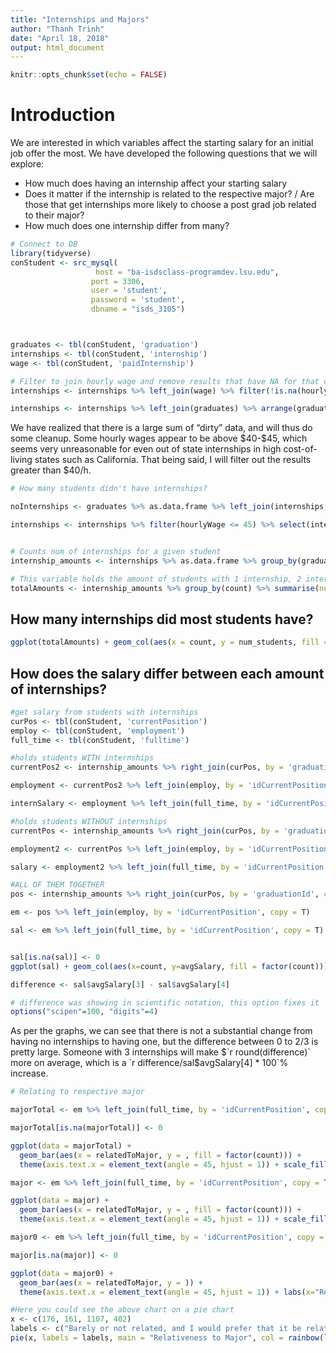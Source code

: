 ```yaml
---
title: "Internships and Majors"
author: "Thanh Trinh"
date: "April 18, 2018"
output: html_document
---
```


```r
knitr::opts_chunk$set(echo = FALSE)
```


# Introduction 
We are interested in which variables affect the starting salary for an initial job offer the most. We have developed the following questions that we will explore:

- How much does having an internship affect your starting salary
- Does it matter if the internship is related to the respective major? / Are those that get internships more likely to choose a post grad job related to their major?
- How much does one internship differ from many? 



```r
# Connect to DB
library(tidyverse)
conStudent <- src_mysql(
                   host = "ba-isdsclass-programdev.lsu.edu",
                  port = 3306,
                  user = 'student',
                  password = 'student',
                  dbname = "isds_3105")



graduates <- tbl(conStudent, 'graduation')
internships <- tbl(conStudent, 'internship')
wage <- tbl(conStudent, 'paidInternship')

# Filter to join hourly wage and remove results that have NA for that column, sort by ascending
internships <- internships %>% left_join(wage) %>% filter(!is.na(hourlyWage))

internships <- internships %>% left_join(graduates) %>% arrange(graduationId)


```

We have realized that there is a large sum of "dirty" data, and will thus do some cleanup. Some hourly wages appear to be above $40-$45, which seems very unreasonable for even out of state internships in high cost-of-living states such as California. That being said, I will filter out the results greater than $40/h. 

```r
# How many students didn't have internships?

noInternships <- graduates %>% as.data.frame %>% left_join(internships, by = 'graduationId', copy = T) %>% arrange(graduationId) %>% filter(is.na(internshipId)) %>% select(graduationId) %>% summarise(num_student = n())
```


```r
internships <- internships %>% filter(hourlyWage <= 45) %>% select(internshipId, jobTitle, graduationId, weeklyCompensation, hourlyWage)


# Counts num of internships for a given student
internship_amounts <- internships %>% as.data.frame %>% group_by(graduationId) %>% summarise(count = n()) %>% arrange(graduationId)

# This variable holds the amount of students with 1 internship, 2 internships, or 3 internships (2408, 630, and 141 respectively)
totalAmounts <- internship_amounts %>% group_by(count) %>% summarise(num_students=n())
```

## How many internships did most students have? 
```r
ggplot(totalAmounts) + geom_col(aes(x = count, y = num_students, fill = factor(count))) + ggtitle("Total Amount of Internships by Graduation") + labs(x="Number of internships", y = "Amount of Students") + scale_size(guide = "none") + scale_fill_discrete(name = "Number of Internships")
```


## How does the salary differ between each amount of internships?
```r
#get salary from students with internships
curPos <- tbl(conStudent, 'currentPosition')
employ <- tbl(conStudent, 'employment')
full_time <- tbl(conStudent, 'fulltime')

#holds students WITH internships
currentPos2 <- internship_amounts %>% right_join(curPos, by = 'graduationId', copy = T) %>% select(graduationId, count, idCurrentPosition) %>% filter(!is.na(count))

employment <- currentPos2 %>% left_join(employ, by = 'idCurrentPosition', copy = T) %>% filter(!is.na(count))

internSalary <- employment %>% left_join(full_time, by = 'idCurrentPosition', copy = T) %>% filter(!is.na(count), !is.na(salary)) %>% select(graduationId, count, salary)
```

```r
#holds students WITHOUT internships
currentPos <- internship_amounts %>% right_join(curPos, by = 'graduationId', copy = T) %>% select(graduationId, count, idCurrentPosition) %>% filter(is.na(count))

employment2 <- currentPos %>% left_join(employ, by = 'idCurrentPosition', copy = T)

salary <- employment2 %>% left_join(full_time, by = 'idCurrentPosition', copy = T) %>% filter(!is.na(salary)) %>%select(graduationId, count, salary)
```

```r
#ALL OF THEM TOGETHER
pos <- internship_amounts %>% right_join(curPos, by = 'graduationId', copy = T) %>% select(graduationId, count, idCurrentPosition)

em <- pos %>% left_join(employ, by = 'idCurrentPosition', copy = T)

sal <- em %>% left_join(full_time, by = 'idCurrentPosition', copy = T) %>% filter(!is.na(salary)) %>%select(graduationId, count, salary) %>% group_by(count) %>% summarise(avgSalary = mean(salary))


sal[is.na(sal)] <- 0
ggplot(sal) + geom_col(aes(x=count, y=avgSalary, fill = factor(count))) + ggtitle('Average Salary by Number of Internships') + labs(x='Number of Internships', y = 'Average Salary in USD') + scale_fill_discrete(name = "Internships")

difference <- sal$avgSalary[3] - sal$avgSalary[4]

# difference was showing in scientific notation, this option fixes it
options("scipen"=100, "digits"=4)
```

As per the graphs, we can see that there is not a substantial change from having no internships to having one, but the difference between 0 to 2/3 is pretty large. Someone with 3 internships will make $`r round(difference)` more on average, which is a `r difference/sal$avgSalary[4] * 100`% increase.

```r
# Relating to respective major

majorTotal <- em %>% left_join(full_time, by = 'idCurrentPosition', copy = T) %>% filter(!is.na(salary), !is.na(relatedToMajor)) %>% select(graduationId, count, salary, relatedToMajor) %>% group_by(count, relatedToMajor)

majorTotal[is.na(majorTotal)] <- 0

ggplot(data = majorTotal) +
  geom_bar(aes(x = relatedToMajor, y = , fill = factor(count))) +
  theme(axis.text.x = element_text(angle = 45, hjust = 1)) + scale_fill_discrete(name = "Internships") + labs(x="Relation to Major", y="Number of Graduates")
```

```r

major <- em %>% left_join(full_time, by = 'idCurrentPosition', copy = T) %>% filter(!is.na(salary), !is.na(relatedToMajor), !is.na(count)) %>% select(graduationId, count, salary, relatedToMajor) %>% group_by(count, relatedToMajor)

ggplot(data = major) +
  geom_bar(aes(x = relatedToMajor, y = , fill = factor(count))) +
  theme(axis.text.x = element_text(angle = 45, hjust = 1)) + scale_fill_discrete(name = "Internships") + labs(x="Relation to Major", y="Number of Graduates")

```

```r
major0 <- em %>% left_join(full_time, by = 'idCurrentPosition', copy = T) %>% filter(!is.na(salary), !is.na(relatedToMajor), is.na(count)) %>% select(graduationId, count, salary, relatedToMajor) %>% group_by(count, relatedToMajor)

major[is.na(major)] <- 0

ggplot(data = major0) +
  geom_bar(aes(x = relatedToMajor, y = )) +
  theme(axis.text.x = element_text(angle = 45, hjust = 1)) + labs(x="Relation to Major", y="Number of Graduates")
```


```r
#Here you could see the above chart on a pie chart
x <- c(176, 161, 1107, 402)
labels <- c("Barely or not related, and I would prefer that it be related", "Barely or Not Related (but accepted)", "Directly Related", "Somewhat Related")
pie(x, labels = labels, main = "Relativeness to Major", col = rainbow(length(x)))
```

